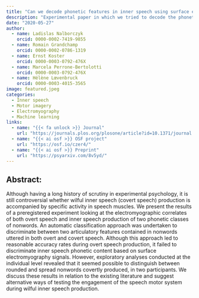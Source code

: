 ```yaml
---
title: "Can we decode phonetic features in inner speech using surface electromyography?"
description: "Experimental paper in which we tried to decode the phonetic content of inner speech from surface electromyography."
date: "2020-05-27"
author: 
  - name: Ladislas Nalborczyk
    orcid: 0000-0002-7419-9855
  - name: Romain Grandchamp
    orcid: 0000-0002-0786-1319
  - name: Ernst Koster
    orcid: 0000-0003-0792-476X
  - name: Marcela Perrone-Bertolotti
    orcid: 0000-0003-0792-476X
  - name: Hélène Lœvenbruck
    orcid: 0000-0003-4015-3565
image: featured.jpeg
categories:
  - Inner speech
  - Motor imagery
  - Electromyography
  - Machine learning
links:
  - name: "{{< fa unlock >}} Journal"
    url: "https://journals.plos.org/plosone/article?id=10.1371/journal.pone.0233282"
  - name: "{{< ai osf >}} OSF project"
    url: "https://osf.io/czer4/"
  - name: "{{< ai osf >}} Preprint"
    url: "https://psyarxiv.com/8v5yd/"
---
```


## Abstract:

Although having a long history of scrutiny in experimental psychology, it is still controversial whether wilful inner speech (covert speech) production is accompanied by specific activity in speech muscles. We present the results of a preregistered experiment looking at the electromyographic correlates of both overt speech and inner speech production of two phonetic classes of nonwords. An automatic classification approach was undertaken to discriminate between two articulatory features contained in nonwords uttered in both overt and covert speech. Although this approach led to reasonable accuracy rates during overt speech production, it failed to discriminate inner speech phonetic content based on surface electromyography signals. However, exploratory analyses conducted at the individual level revealed that it seemed possible to distinguish between rounded and spread nonwords covertly produced, in two participants. We discuss these results in relation to the existing literature and suggest alternative ways of testing the engagement of the speech motor system during wilful inner speech production.
